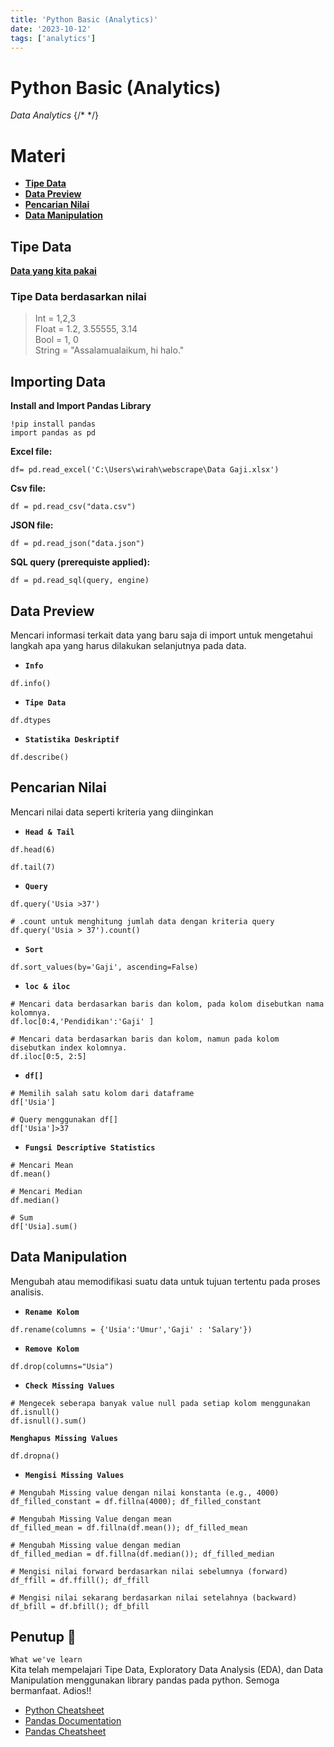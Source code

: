 ```yaml
---
title: 'Python Basic (Analytics)'
date: '2023-10-12'
tags: ['analytics']
---
```


# Python Basic (Analytics)

_Data Analytics_
{/* <!-- ![Alt text](https://res.cloudinary.com/dgil2czkf/image/upload/v1700316407/DICE/Logo%20Dice.png) --> */}

# Materi

- **[Tipe Data](#tipe-data)**
- **[Data Preview](#data-preview)**
- **[Pencarian Nilai](#pencarian-nilai)**
- **[Data Manipulation](#data-manipulation)**

## Tipe Data

**[Data yang kita pakai](https://res.cloudinary.com/dgil2czkf/raw/upload/v1700316354/DICE/Data%20Gaji.xlsx)**

### Tipe Data berdasarkan nilai

> Int = 1,2,3  
> Float = 1.2, 3.55555, 3.14  
> Bool = 1, 0  
> String = "Assalamualaikum, hi halo."

## Importing Data

**Install and Import Pandas Library**

```
!pip install pandas
import pandas as pd
```

**Excel file:**

```
df= pd.read_excel('C:\Users\wirah\webscrape\Data Gaji.xlsx')
```

**Csv file:**

```
df = pd.read_csv("data.csv")
```

**JSON file:**

```
df = pd.read_json("data.json")
```

**SQL query (prerequiste applied):**

```
df = pd.read_sql(query, engine)
```

## Data Preview

Mencari informasi terkait data yang baru saja di import untuk mengetahui langkah apa yang harus dilakukan selanjutnya pada data.

- **`Info`**

```
df.info()
```

- **`Tipe Data`**

```
df.dtypes
```

- **`Statistika Deskriptif`**

```
df.describe()
```

## Pencarian Nilai

Mencari nilai data seperti kriteria yang diinginkan

- **`Head & Tail`**

```
df.head(6)
```

```
df.tail(7)
```

- **`Query`**

```
df.query('Usia >37')
```

```
# .count untuk menghitung jumlah data dengan kriteria query
df.query('Usia > 37').count()
```

- **`Sort`**

```
df.sort_values(by='Gaji', ascending=False)
```

- **`loc & iloc`**

```
# Mencari data berdasarkan baris dan kolom, pada kolom disebutkan nama kolomnya.
df.loc[0:4,'Pendidikan':'Gaji' ]
```

```
# Mencari data berdasarkan baris dan kolom, namun pada kolom disebutkan index kolomnya.
df.iloc[0:5, 2:5]
```

- **`df[]`**

```
# Memilih salah satu kolom dari dataframe
df['Usia']
```

```
# Query menggunakan df[]
df['Usia']>37
```

- **`Fungsi Descriptive Statistics`**

```
# Mencari Mean
df.mean()
```

```
# Mencari Median
df.median()
```

```
# Sum
df['Usia].sum()

```

## Data Manipulation

Mengubah atau memodifikasi suatu data untuk tujuan tertentu pada proses analisis.

- **`Rename Kolom`**

```
df.rename(columns = {'Usia':'Umur','Gaji' : 'Salary'})
```

- **`Remove Kolom`**

```
df.drop(columns="Usia")
```

- **`Check Missing Values`**

```
# Mengecek seberapa banyak value null pada setiap kolom menggunakan df.isnull()
df.isnull().sum()
```

**`Menghapus Missing Values`**

```# Menghapus baris yang memiliki value NA pada salah satu kolom nya
df.dropna()
```

- **`Mengisi Missing Values`**

```
# Mengubah Missing value dengan nilai konstanta (e.g., 4000)
df_filled_constant = df.fillna(4000); df_filled_constant
```

```
# Mengubah Missing Value dengan mean
df_filled_mean = df.fillna(df.mean()); df_filled_mean
```

```
# Mengubah Missing value dengan median
df_filled_median = df.fillna(df.median()); df_filled_median
```

```
# Mengisi nilai forward berdasarkan nilai sebelumnya (forward)
df_ffill = df.ffill(); df_ffill
```

```
# Mengisi nilai sekarang berdasarkan nilai setelahnya (backward)
df_bfill = df.bfill(); df_bfill
```

## Penutup 📝

`What we've learn`  
Kita telah mempelajari Tipe Data, Exploratory Data Analysis (EDA), dan Data Manipulation menggunakan library pandas pada python.
Semoga bermanfaat. Adios!!

- [Python Cheatsheet](https://www.utc.fr/~jlaforet/Suppl/python-cheatsheets.pdf)
- [Pandas Documentation](https://pandas.pydata.org/docs/user_guide/index.html)
- [Pandas Cheatsheet](https://pandas.pydata.org/Pandas_Cheat_Sheet.pdf)
